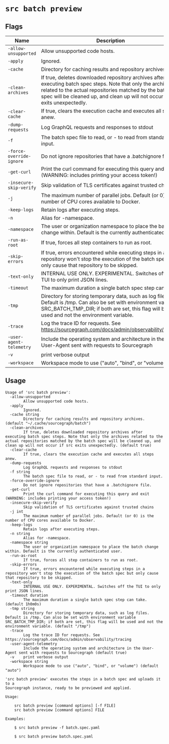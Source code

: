 # `src batch preview`


## Flags

|           Name           |                                                                                                                      Description                                                                                                                      |        Default Value         |
| ------------------------ | ----------------------------------------------------------------------------------------------------------------------------------------------------------------------------------------------------------------------------------------------------- | ---------------------------- |
| `-allow-unsupported`     | Allow unsupported code hosts.                                                                                                                                                                                                                         | `false`                      |
| `-apply`                 | Ignored.                                                                                                                                                                                                                                              | `false`                      |
| `-cache`                 | Directory for caching results and repository archives.                                                                                                                                                                                                | `~/.cache/sourcegraph/batch` |
| `-clean-archives`        | If true, deletes downloaded repository archives after executing batch spec steps. Note that only the archives related to the actual repositories matched by the batch spec will be cleaned up, and clean up will not occur if src exits unexpectedly. | `true`                       |
| `-clear-cache`           | If true, clears the execution cache and executes all steps anew.                                                                                                                                                                                      | `false`                      |
| `-dump-requests`         | Log GraphQL requests and responses to stdout                                                                                                                                                                                                          | `false`                      |
| `-f`                     | The batch spec file to read, or - to read from standard input.                                                                                                                                                                                        |                              |
| `-force-override-ignore` | Do not ignore repositories that have a .batchignore file.                                                                                                                                                                                             | `false`                      |
| `-get-curl`              | Print the curl command for executing this query and exit (WARNING: includes printing your access token!)                                                                                                                                              | `false`                      |
| `-insecure-skip-verify`  | Skip validation of TLS certificates against trusted chains                                                                                                                                                                                            | `false`                      |
| `-j`                     | The maximum number of parallel jobs. Default (or 0) is the number of CPU cores available to Docker.                                                                                                                                                   | `0`                          |
| `-keep-logs`             | Retain logs after executing steps.                                                                                                                                                                                                                    | `false`                      |
| `-n`                     | Alias for -namespace.                                                                                                                                                                                                                                 |                              |
| `-namespace`             | The user or organization namespace to place the batch change within. Default is the currently authenticated user.                                                                                                                                     |                              |
| `-run-as-root`           | If true, forces all step containers to run as root.                                                                                                                                                                                                   | `false`                      |
| `-skip-errors`           | If true, errors encountered while executing steps in a repository won't stop the execution of the batch spec but only cause that repository to be skipped.                                                                                            | `false`                      |
| `-text-only`             | INTERNAL USE ONLY. EXPERIMENTAL. Switches off the TUI to only print JSON lines.                                                                                                                                                                       | `false`                      |
| `-timeout`               | The maximum duration a single batch spec step can take.                                                                                                                                                                                               | `1h0m0s`                     |
| `-tmp`                   | Directory for storing temporary data, such as log files. Default is /tmp. Can also be set with environment variable SRC_BATCH_TMP_DIR; if both are set, this flag will be used and not the environment variable.                                      | `/tmp`                       |
| `-trace`                 | Log the trace ID for requests. See https://sourcegraph.com/docs/admin/observability/tracing                                                                                                                                                           | `false`                      |
| `-user-agent-telemetry`  | Include the operating system and architecture in the User-Agent sent with requests to Sourcegraph                                                                                                                                                     | `true`                       |
| `-v`                     | print verbose output                                                                                                                                                                                                                                  | `false`                      |
| `-workspace`             | Workspace mode to use ("auto", "bind", or "volume")                                                                                                                                                                                                   | `auto`                       |


## Usage

```
Usage of 'src batch preview':
  -allow-unsupported
    	Allow unsupported code hosts.
  -apply
    	Ignored.
  -cache string
    	Directory for caching results and repository archives. (default "~/.cache/sourcegraph/batch")
  -clean-archives
    	If true, deletes downloaded repository archives after executing batch spec steps. Note that only the archives related to the actual repositories matched by the batch spec will be cleaned up, and clean up will not occur if src exits unexpectedly. (default true)
  -clear-cache
    	If true, clears the execution cache and executes all steps anew.
  -dump-requests
    	Log GraphQL requests and responses to stdout
  -f string
    	The batch spec file to read, or - to read from standard input.
  -force-override-ignore
    	Do not ignore repositories that have a .batchignore file.
  -get-curl
    	Print the curl command for executing this query and exit (WARNING: includes printing your access token!)
  -insecure-skip-verify
    	Skip validation of TLS certificates against trusted chains
  -j int
    	The maximum number of parallel jobs. Default (or 0) is the number of CPU cores available to Docker.
  -keep-logs
    	Retain logs after executing steps.
  -n string
    	Alias for -namespace.
  -namespace string
    	The user or organization namespace to place the batch change within. Default is the currently authenticated user.
  -run-as-root
    	If true, forces all step containers to run as root.
  -skip-errors
    	If true, errors encountered while executing steps in a repository won't stop the execution of the batch spec but only cause that repository to be skipped.
  -text-only
    	INTERNAL USE ONLY. EXPERIMENTAL. Switches off the TUI to only print JSON lines.
  -timeout duration
    	The maximum duration a single batch spec step can take. (default 1h0m0s)
  -tmp string
    	Directory for storing temporary data, such as log files. Default is /tmp. Can also be set with environment variable SRC_BATCH_TMP_DIR; if both are set, this flag will be used and not the environment variable. (default "/tmp")
  -trace
    	Log the trace ID for requests. See https://sourcegraph.com/docs/admin/observability/tracing
  -user-agent-telemetry
    	Include the operating system and architecture in the User-Agent sent with requests to Sourcegraph (default true)
  -v	print verbose output
  -workspace string
    	Workspace mode to use ("auto", "bind", or "volume") (default "auto")

'src batch preview' executes the steps in a batch spec and uploads it to a
Sourcegraph instance, ready to be previewed and applied.

Usage:

    src batch preview [command options] [-f FILE]
    src batch preview [command options] FILE

Examples:

    $ src batch preview -f batch.spec.yaml

    $ src batch preview batch.spec.yaml



```
